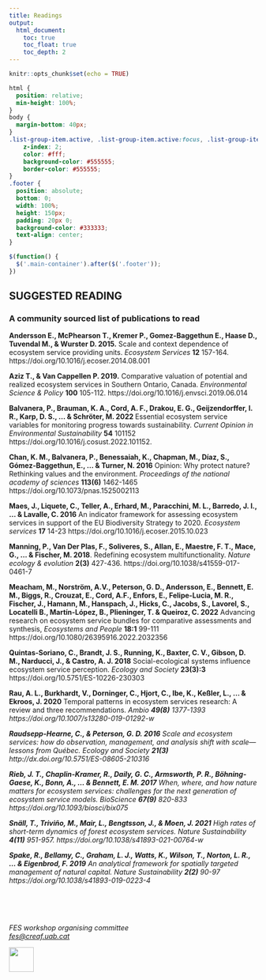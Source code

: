 ```yaml
---
title: Readings
output: 
  html_document:
    toc: true
    toc_float: true
    toc_depth: 2
---
```

<style>
.title{
    display: none;
}
.tocify-extend-page { 
  height: 100px !important;
}
</style>

```r
knitr::opts_chunk$set(echo = TRUE)
```

```css
html {
  position: relative;
  min-height: 100%;
}
body {
  margin-bottom: 40px;
}
.list-group-item.active, .list-group-item.active:focus, .list-group-item.active:hover {
    z-index: 2;
    color: #fff;
    background-color: #555555;
    border-color: #555555;
}
.footer {
  position: absolute;
  bottom: 0;
  width: 100%;
  height: 150px;
  padding: 20px 0;
  background-color: #333333;
  text-align: center;
}
```

```js
$(function() {
  $('.main-container').after($('.footer'));
})
```
<style>
body {
text-align: left}
.tocify-extend-page { 
  height: 50px !important;
}
</style>

## SUGGESTED READING

### A community sourced list of publications to read

<!-- <br> -->
<!-- Papers are tagged depending on the specific workshop question(s) they address. If untagged, they provide useful context or tools that can’t be unequivocally assigned to any of the questions.  -->

<!-- Transversal topics (can be associated to any of the 5 questions)  -->

<!-- In brackets, tags linking to papers below: -->

<!--   +   Main reasons for (or against) the comparisons on the delivery of ES <b>[WHY]</b> -->
<!--   +   Levels of geographical variation or spatial scales relevant for the comparison of ES <b>[WHERE]</b> -->
<!--   +   The role of the temporal component in ES comparative analyses <b>[WHEN]</b> -->
<!--   +   To identify a series of ES and a series of (their) indicators which may allow (or not) these comparisons <b>[WHAT]</b> -->
<!--   +   Potential methodologies to make ES comparable <b>[HOW]</b> -->
<!-- <br> -->
<!-- <br> -->

<b>Andersson E., McPhearson T., Kremer P., Gomez-Baggethun E., Haase D., Tuvendal M., & Wurster D. 2015.</b> Scale and context dependence of ecosystem service providing units. <em>Ecosystem Services</em> <b>12</b> 157-164. https://doi.org/10.1016/j.ecoser.2014.08.001

<b>Aziz T., & Van Cappellen P. 2019.</b> Comparative valuation of potential and realized ecosystem services in Southern Ontario, Canada. <em>Environmental Science & Policy</em> <b>100</b> 105-112. https://doi.org/10.1016/j.envsci.2019.06.014 

<b>Balvanera, P., Brauman, K. A., Cord, A. F., Drakou, E. G., Geijzendorffer, I. R., Karp, D. S., ... & Schröter, M. 2022 </b> Essential ecosystem service variables for monitoring progress towards sustainability. <em>Current Opinion in Environmental Sustainability</em> <b>54</b> 101152 https://doi.org/10.1016/j.cosust.2022.101152.

<b>Chan, K. M., Balvanera, P., Benessaiah, K., Chapman, M., Díaz, S., Gómez-Baggethun, E., ... & Turner, N. 2016</b> Opinion: Why protect nature? Rethinking values and the environment. <em>Proceedings of the national academy of sciences</em> <b>113(6)</b> 1462-1465 https://doi.org/10.1073/pnas.1525002113

<b>Maes, J., Liquete, C., Teller, A., Erhard, M., Paracchini, M. L., Barredo, J. I., ... & Lavalle, C. 2016</b> An indicator framework for assessing ecosystem services in support of the EU Biodiversity Strategy to 2020. <em>Ecosystem services</em> <b>17</b> 14-23 https://doi.org/10.1016/j.ecoser.2015.10.023

<b>Manning, P., Van Der Plas, F., Soliveres, S., Allan, E., Maestre, F. T., Mace, G., ... & Fischer, M. 2018</b>. Redefining ecosystem multifunctionality. <em>Nature ecology & evolution</em> <b>2(3)</b> 427-436. https://doi.org/10.1038/s41559-017-0461-7

<b>Meacham, M., Norström, A.V., Peterson, G. D., Andersson, E., Bennett, E. M., Biggs, R., Crouzat, E., Cord, A.F., Enfors, E., Felipe-Lucia, M. R.,  Fischer, J., Hamann, M., Hanspach, J., Hicks, C., Jacobs, S., Lavorel, S., Locatelli B.,  Martín-López, B., Plieninger, T. & Queiroz, C. 2022</b> Advancing research on ecosystem service bundles for comparative assessments and synthesis, <em>Ecosystems and People</em> <b>18:1</b> 99-111 https://doi.org/10.1080/26395916.2022.2032356

<b>Quintas-Soriano, C., Brandt, J. S., Running, K., Baxter, C. V., Gibson, D. M., Narducci, J., & Castro, A. J. 2018</b> Social-ecological systems influence ecosystem service perception. <em>Ecology and Society</em> <b>23(3):3</b> https://doi.org/10.5751/ES-10226-230303

<b>Rau, A. L., Burkhardt, V., Dorninger, C., Hjort, C., Ibe, K., Keßler, L., ... & Ekroos, J. 2020</b> Temporal patterns in ecosystem services research: A review and three recommendations. <em>Ambio <b>49(8)</b> 1377-1393 https://doi.org/10.1007/s13280-019-01292-w

<b>Raudsepp-Hearne, C., & Peterson, G. D. 2016</b> Scale and ecosystem services: how do observation, management, and analysis shift with scale—lessons from Québec. <em>Ecology and Society</em> <b>21(3)</b> http://dx.doi.org/10.5751/ES-08605-210316

<b>Rieb, J. T., Chaplin-Kramer, R., Daily, G. C., Armsworth, P. R., Böhning-Gaese, K., Bonn, A., ... & Bennett, E. M. 2017</b> When, where, and how nature matters for ecosystem services: challenges for the next generation of ecosystem service models. <em>BioScience</em> <b>67(9)</b> 820-833 https://doi.org/10.1093/biosci/bix075

<b>Snäll, T., Triviño, M., Mair, L., Bengtsson, J., & Moen, J. 2021</b> High rates of short-term dynamics of forest ecosystem services. <em>Nature Sustainability</em> <b>4(11)</b> 951-957. https://doi.org/10.1038/s41893-021-00764-w

<b>Spake, R., Bellamy, C., Graham, L. J., Watts, K., Wilson, T., Norton, L. R., ... & Eigenbrod, F. 2019</b> An analytical framework for spatially targeted management of natural capital. <em>Nature Sustainability</em> <b>2(2)</b> 90-97 https://doi.org/10.1038/s41893-019-0223-4


<br>
<br>
<br>

::: {.footer .text-muted .bg-info}
 <p>FES workshop organising committee<br>
 <a href="mailto:fes@creaf.uab.cat">fes@creaf.uab.cat</a></p>
 <img src="images/CREAF SO - logo pluma_blanca ENG_ministerio.png" alt="" height = "50">
:::
